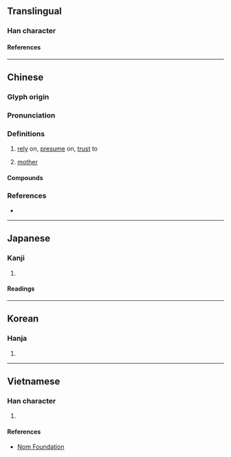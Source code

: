 {{character info/new}}
==Translingual==

===Han character===
{{Han char|rn=61|rad=心|as=06|sn=9|four=94041|canj=PGDI|ids=⿰忄寺}}

====References====
{{Han ref|kx=0383.190|dkj=10521|dj=0713.100|hdz=42293.150|uh=6043}}

----

==Chinese==
{{zh-forms}}

===Glyph origin===
{{Han etym}}

===Pronunciation===
{{zh-pron
|m=shì
|c=ci5,si5
|mn=ml:sī
|mc=y
|oc=y
|cat=v,n
}}

===Definitions===
{{zh-hanzi}}

# [[rely]] on, [[presume]] on, [[trust]] to
# {{lb|zh|classical}} [[mother]]

====Compounds====
{{zh-der|fold=y|仗恃|倚恃|可恃|失恃|居功自恃|怙恃|恃勢凌人|恃寵而驕|恃強凌弱|恃強欺弱|恃愛|恃才傲物|恃才矜己|恃才自專|憑恃|有恃無恐|無恃|矜功恃寵|自恃|虛憍恃氣}}

===References===
* {{R:yue:Hanzi}}

----

==Japanese==

===Kanji===
{{ja-kanji|grade=|rs=心06}}

# {{defn|lang=ja|sort=心06}}

====Readings====
{{ja-readings
|on=じ, し
|kun=たの-む
}}

----

==Korean==

===Hanja===
{{ko-hanja|시}}

# {{defn|lang=ko|sort=心06}}

----

==Vietnamese==

===Han character===
{{vi-readings|rs=心06|reading=thị}}

# {{defn|lang=vi|sort=心06}}

====References====
* [http://nomfoundation.org/common/nom_details.php?codepoint=6043 Nom Foundation]